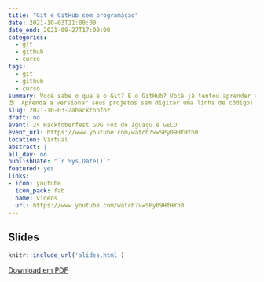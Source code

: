 ```yaml
---
title: "Git e GitHub sem programação"
date: 2021-10-03T21:00:00
date_end: 2021-09-27T17:00:00
categories:
  - git
  - github
  - curso
tags:
  - git
  - github
  - curso
summary: Você sabe o que é o Git? E o GitHub? Você já tentou aprender a "versionar" com o Git, mas achou difícil por causa das dezenas de comandos? Se a sua resposta é SIM, te convidamos para conhecer o GitHub desktop 
😍  Aprenda a versionar seus projetos sem digitar uma linha de código! 😉
slug: 2021-10-03-2ahacktobfoz
draft: no
event: 2ª Hacktoberfest GDG Foz do Iguaçu e GECD
event_url: https://www.youtube.com/watch?v=SPy09HfHYh0
location: Virtual
abstract: |
all_day: no
publishDate: "`r Sys.Date()`"
featured: yes
links:
- icon: youtube
  icon_pack: fab
  name: videos
  url: https://www.youtube.com/watch?v=SPy09HfHYh0
---
```


## Slides

```r
knitr::include_url('slides.html')
```

[Download em PDF](slides.pdf)